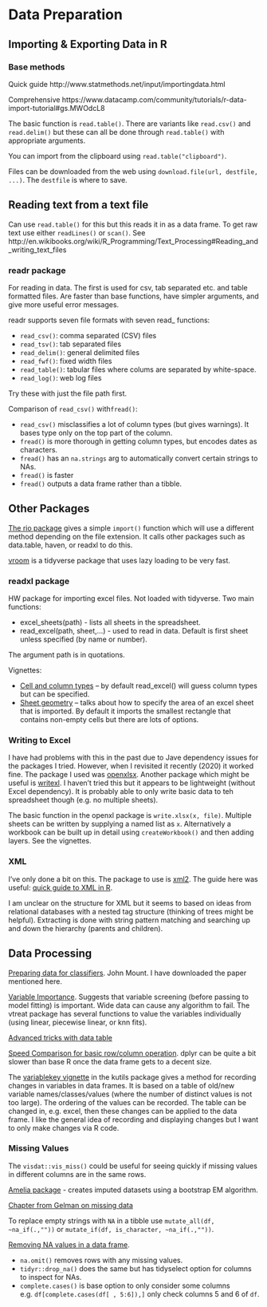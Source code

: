 # Data Preparation

## Importing & Exporting Data in R

### Base methods

Quick guide http://www.statmethods.net/input/importingdata.html

Comprehensive https://www.datacamp.com/community/tutorials/r-data-import-tutorial#gs.MWOdcL8

The basic function is `read.table()`. There are variants like `read.csv()` and `read.delim()` but these can all be done through `read.table()` with appropriate arguments.

You can import from the clipboard using `read.table("clipboard")`.  

Files can be downloaded from the web using `download.file(url, destfile, ...)`. The `destfile` is where to save. 

## Reading text from a text file

Can use `read.table()` for this but this reads it in as a data frame. To get raw text use either `readLines()` or `scan()`. See http://en.wikibooks.org/wiki/R_Programming/Text_Processing#Reading_and_writing_text_files

### readr package

For reading in data.  The first is used for csv, tab separated etc. and table formatted files. Are faster than base functions, have simpler arguments, and give more useful error messages.

readr supports seven file formats with seven read_ functions:

+	`read_csv()`: comma separated (CSV) files
+	`read_tsv()`: tab separated files
+	`read_delim()`: general delimited files
+	`read_fwf()`: fixed width files
+	`read_table()`: tabular files where colums are separated by white-space.
+	`read_log()`: web log files

Try these with just the file path first.

Comparison of `read_csv()` with`fread()`:

+ `read_csv()` misclassifies a lot of column types (but gives warnings). It bases type only on the top part of the column.
+ `fread()` is more thorough in getting column types, but encodes dates as characters.
+ `fread()` has an `na.strings` arg to automatically convert certain strings to NAs.
+ `fread()` is faster 
+ `fread()` outputs a data frame rather than a tibble.

## Other Packages

[The rio package](https://github.com/leeper/rio) gives a simple `import()` function which will use a different method depending on the file extension. It calls other packages such as data.table, haven, or readxl to do this.

[vroom](https://vroom.r-lib.org/index.html) is a tidyverse package that uses lazy loading to be very fast.

### readxl package

HW package for importing excel files. Not loaded with tidyverse. Two main functions:

+	excel_sheets(path) - lists all sheets in the spreadsheet.
+	read_excel(path, sheet,…) - used to read in data. Default is first sheet unless specified (by name or number).

The argument path is in quotations. 

Vignettes:

+	[Cell and column types](https://cran.r-project.org/web/packages/readxl/vignettes/cell-and-column-types.html) – by default read_excel() will guess column types but can be specified.
+	 [Sheet geometry](https://cran.r-project.org/web/packages/readxl/vignettes/sheet-geometry.html) – talks about how to specify the area of an excel sheet that is imported. By default it imports the smallest rectangle that contains non-empty cells but there are lots of options.

### Writing to Excel

I have had problems with this in the past due to Jave dependency issues for the packages I tried. However, when I revisited it recently (2020) it worked fine. The package I used was [openxlsx](https://cran.r-project.org/web/packages/openxlsx/). Another package which might be useful is [writexl](https://github.com/ropensci/writexl). I haven't tried this but it appears to be lightweight (without Excel dependency). It is probably able to only write basic data to teh spreadsheet though (e.g. no multiple sheets).

The basic function in the openxl package is `write.xlsx(x, file)`. Multiple sheets can be written by supplying a named list as `x`. Alternatively a workbook can be built up in detail using `createWorkbook()` and then adding layers. See the vignettes.

### XML

I've only done a bit on this. The package to use is [xml2](https://github.com/r-lib/xml2). The guide here was useful: [quick guide to XML in R](https://lecy.github.io/Open-Data-for-Nonprofit-Research/Quick_Guide_to_XML_in_R.html).

I am unclear on the structure for XML  but it seems to based on ideas from relational databases with a nested tag structure (thinking of trees might be helpful). Extracting is done with string pattern matching and searching up and down the hierarchy (parents and children).

## Data Processing

[Preparing data for classifiers](http://www.win-vector.com/blog/2014/12/a-comment-on-preparing-data-for-classifiers/). John Mount. I have downloaded the paper mentioned here.

[Variable Importance](https://win-vector.com/2018/12/17/vtreat-variable-importance/). Suggests that variable screening (before passing to model fitting) is important. Wide data can cause any algorithm to fail. The vtreat package has several functions to value the variables individually (using linear, piecewise linear, or knn fits).


[Advanced tricks with data table](https://brooksandrew.github.io/simpleblog/articles/advanced-data-table/)

[Speed Comparison for basic row/column operation](http://www.win-vector.com/blog/2019/05/timing-working-with-a-row-or-a-column-from-a-data-frame/). dplyr can be quite a bit slower than base R once the data frame gets to a decent size.

The [variablekey vignette](https://cran.r-project.org/web/packages/kutils/vignettes/variablekey.pdf) in the kutils package gives a method for recording changes in variables in data frames. It is based on a table of old/new variable names/classes/values (where the number of distinct values is not too large). The ordering of the values can be recorded. The table can be changed in, e.g. excel, then these changes can be applied to the data frame. I like the general idea of recording and displaying changes but I want to only make changes via R code.


### Missing Values

The `visdat::vis_miss()` could be useful for seeing quickly if missing values in different columns are in the same rows.

[Amelia package](https://www.rdocumentation.org/packages/Amelia/versions/1.7.4/topics/amelia) - creates imputed datasets using a bootstrap EM algorithm. 

[Chapter from Gelman on missing data](http://www.stat.columbia.edu/~gelman/arm/missing.pdf)

To replace empty strings with `NA` in a tibble use `mutate_all(df, ~na_if(.,""))` or `mutate_if(df, is_character, ~na_if(.,""))`.

[Removing NA values in a data frame](https://stackoverflow.com/questions/4862178/remove-rows-with-all-or-some-nas-missing-values-in-data-frame). 

+ `na.omit()` removes rows with any missing values.
+ `tidyr::drop_na()` does the same but has tidyselect option for columns to inspect for NAs. 
+ `complete.cases()` is base option to only consider some columns e.g. `df[complete.cases(df[ , 5:6]),]` only check columns 5 and 6 of `df`.


